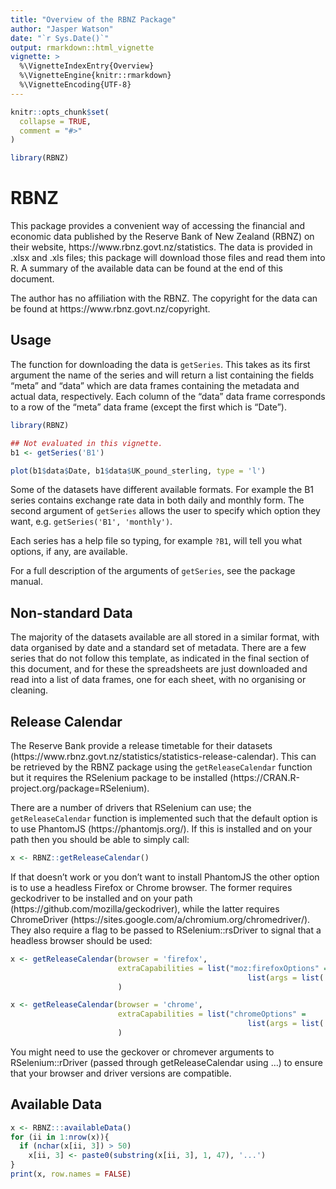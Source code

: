 ```yaml
---
title: "Overview of the RBNZ Package"
author: "Jasper Watson"
date: "`r Sys.Date()`"
output: rmarkdown::html_vignette
vignette: >
  %\VignetteIndexEntry{Overview}
  %\VignetteEngine{knitr::rmarkdown}
  %\VignetteEncoding{UTF-8}
---
```


```r
knitr::opts_chunk$set(
  collapse = TRUE,
  comment = "#>"
)
```

```r

library(RBNZ)

```

# RBNZ

This package provides a convenient way of accessing the financial and economic data published by the Reserve Bank of New Zealand (RBNZ) on their website, https://www.rbnz.govt.nz/statistics. The data is provided in .xlsx and .xls files; this package will download those files and read them into R. A summary of the available data can be found at the end of this document.

The author has no affiliation with the RBNZ. The copyright for the data can be found at https://www.rbnz.govt.nz/copyright.

## Usage

The function for downloading the data is `getSeries`. This takes as its first argument the name of the series and will return a list containing the fields "meta" and "data" which are data frames containing the metadata and actual data, respectively. Each column of the "data" data frame corresponds to a row of the "meta" data frame (except the first which is "Date").

```r
library(RBNZ)

## Not evaluated in this vignette.
b1 <- getSeries('B1')

plot(b1$data$Date, b1$data$UK_pound_sterling, type = 'l')
```

Some of the datasets have different available formats. For example the B1 series contains exchange rate data in both daily and monthly form. The second argument of `getSeries` allows the user to specify which option they want, e.g. `getSeries('B1', 'monthly')`.

Each series has a help file so typing, for example `?B1`, will tell you what options, if any, are available.

For a full description of the arguments of `getSeries`, see the package manual.

## Non-standard Data

The majority of the datasets available are all stored in a similar format, with data organised by date and a standard set of metadata. There are a few series that do not follow this template, as indicated in the final section of this document, and for these the spreadsheets are just downloaded and read into a list of data frames, one for each sheet, with no organising or cleaning.

## Release Calendar

The Reserve Bank provide a release timetable for their datasets (https://www.rbnz.govt.nz/statistics/statistics-release-calendar). This can be retrieved by the RBNZ package using the `getReleaseCalendar` function but it requires the RSelenium package to be installed (https://CRAN.R-project.org/package=RSelenium).

There are a number of drivers that RSelenium can use; the `getReleaseCalendar` function is implemented such that the default option is to use PhantomJS (https://phantomjs.org/). If this is installed and on your path then you should be able to simply call:


```r
x <- RBNZ::getReleaseCalendar()
```

If that doesn't work or you don't want to install PhantomJS the other option is to use a headless Firefox or Chrome browser. The former requires geckodriver to be installed and on your path (https://github.com/mozilla/geckodriver), while the latter requires ChromeDriver (https://sites.google.com/a/chromium.org/chromedriver/). They also require a flag to be passed to RSelenium::rsDriver to signal that a headless browser should be used:


```r
x <- getReleaseCalendar(browser = 'firefox',
                        extraCapabilities = list("moz:firefoxOptions" =
                                                     list(args = list('--headless')))
                        )

x <- getReleaseCalendar(browser = 'chrome',
                        extraCapabilities = list("chromeOptions" =
                                                     list(args = list('--headless')))
                        )
```

You might need to use the geckover or chromever arguments to RSelenium::rDriver (passed through getReleaseCalendar using ...) to ensure that your browser and driver versions are compatible.

## Available Data

```r
x <- RBNZ:::availableData()
for (ii in 1:nrow(x)){
  if (nchar(x[ii, 3]) > 50)
    x[ii, 3] <- paste0(substring(x[ii, 3], 1, 47), '...')
}
print(x, row.names = FALSE)
```
